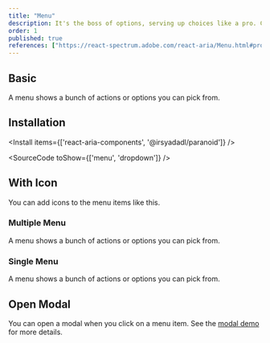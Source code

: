 ```yaml
---
title: "Menu"
description: It's the boss of options, serving up choices like a pro. Click and it’ll show you the spread—pick what you like!
order: 1
published: true
references: ["https://react-spectrum.adobe.com/react-aria/Menu.html#props", "https://paranoid.irsyad.co", "https://github.com/jamiebuilds/tailwindcss-animate"]
---
```


## Basic
A menu shows a bunch of actions or options you can pick from.
<How toUse="collections/menu-basic-demo" />

## Installation

<Install items={['react-aria-components', '@irsyadadl/paranoid']} />

<SourceCode toShow={['menu', 'dropdown']} />

## With Icon
You can add icons to the menu items like this.
<How toUse="collections/menu-with-icon-demo" />

### Multiple Menu
A menu shows a bunch of actions or options you can pick from.
<How toUse="collections/multiple-menu-demo" />

### Single Menu
A menu shows a bunch of actions or options you can pick from.
<How toUse="collections/single-menu-demo" />

## Open Modal
You can open a modal when you click on a menu item. See the [modal demo](/design-system/overlays/modal#triggered-by-menu) for more details.
